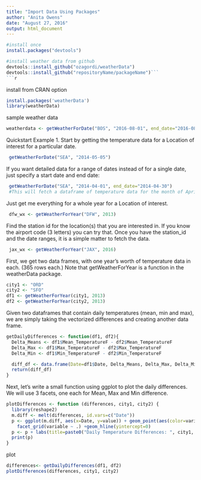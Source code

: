 ```yaml
---
title: "Import Data Using Packages"
author: "Anita Owens"
date: "August 27, 2016"
output: html_document
---
```

```r
#install once
install.packages("devtools")

#install weather data from github
devtools::install_github("ozagordi/weatherData")
devtools::install_github("repositoryName/packageName")```
```r
```
install from CRAN option
```r
install.packages('weatherData')
library(weatherData)
```
sample weather data
```r
weatherdata <- getWeatherForDate("BOS", "2016-08-01", end_date="2016-08-15")
```
Quickstart Example 1. Start by getting the temperature data for a Location of interest for a particular date.
```r
 getWeatherForDate("SEA", "2014-05-05")
```
 If you want detailed data for a range of dates instead of for a single date, just specify a start date and end date:
 
```r
 getWeatherForDate("SEA", "2014-04-01", end_date="2014-04-30")
 #This will fetch a dataframe of temperature data for the month of April.
```
Just get me everything for a whole year for a Location of interest.
```r
 dfw_wx <- getWeatherForYear("DFW", 2013)
```
Find the station id for the location(s) that you are interested in. If you know the airport code (3 letters) you can try that. Once you have the station_id and the date ranges, it is a simple matter to fetch the data.
```r
 jax_wx <- getWeatherForYear("JAX", 2016)
```
First, we get two data frames, with one year's worth of temperature data in each. (365 rows each.) Note that getWeatherForYear is a function in the weatherData package.
```r
city1 <- "ORD"
city2 <- "SFO"
df1 <- getWeatherForYear(city1, 2013)
df2 <- getWeatherForYear(city2, 2013)
```
Given two dataframes that contain daily temperatures (mean, min and max), we are simply taking the vectorized differences and creating another data frame.
```r
getDailyDifferences <- function(df1, df2){
  Delta_Means <- df1$Mean_TemperatureF - df2$Mean_TemperatureF
  Delta_Max <- df1$Max_TemperatureF - df2$Max_TemperatureF
  Delta_Min <- df1$Min_TemperatureF - df2$Min_TemperatureF

  diff_df <- data.frame(Date=df1$Date, Delta_Means, Delta_Max, Delta_Min)
  return(diff_df)
}
```
Next, let's write a small function using ggplot to plot the daily differences. We will use 3 facets, one each for Mean, Max and Min difference.
```r
plotDifferences <- function (differences, city1, city2) {
  library(reshape2)
  m.diff <- melt(differences, id.vars=c("Date"))
  p <- ggplot(m.diff, aes(x=Date, y=value)) + geom_point(aes(color=variable)) +  
    facet_grid(variable ~ .) +geom_hline(yintercept=0)
  p <- p + labs(title=paste0("Daily Temperature Differences: ", city1, " minus ",city2))
  print(p)
}
```
plot
```r
differences<- getDailyDifferences(df1, df2)
plotDifferences(differences, city1, city2)
```


